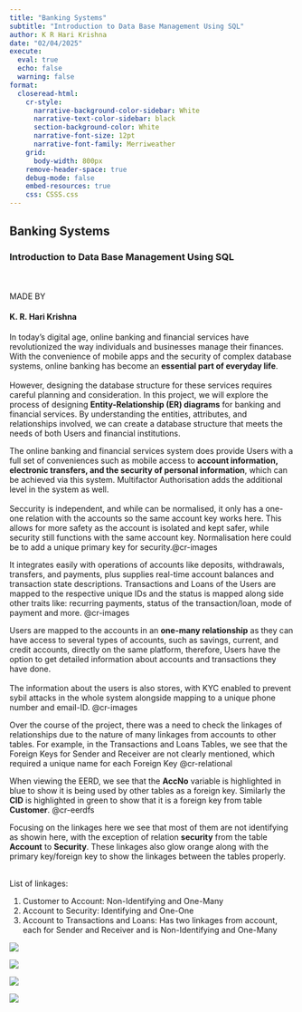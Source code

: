 ---
title: "Banking Systems"
subtitle: "Introduction to Data Base Management Using SQL"
author: K R Hari Krishna
date: "02/04/2025"
execute: 
  eval: true
  echo: false
  warning: false
format:
  closeread-html:
    cr-style:
      narrative-background-color-sidebar: White
      narrative-text-color-sidebar: black
      section-background-color: White
      narrative-font-size: 12pt
      narrative-font-family: Merriweather
    grid: 
      body-width: 800px
    remove-header-space: true
    debug-mode: false
    embed-resources: true
    css: CSSS.css
---

::::::::: cr-section
::: {focus-on="cr-images"}
# Banking Systems

### Introduction to Data Base Management Using SQL

<br> <br> MADE BY

#### **K. R. Hari Krishna**
:::

In today's digital age, online banking and financial services have revolutionized the way individuals and businesses manage their finances. With the convenience of mobile apps and the security of complex database systems, online banking has become an **essential part of everyday life**.<br> <br> However, designing the database structure for these services requires careful planning and consideration. In this project, we will explore the process of designing **Entity-Relationship (ER) diagrams** for banking and financial services. By understanding the entities, attributes, and relationships involved, we can create a database structure that meets the needs of both Users and financial institutions.

The online banking and financial services system does provide Users with a full set of conveniences such as mobile access to **account information, electronic transfers, and the security of personal information**, which can be achieved via this system. Multifactor Authorisation adds the additional level in the system as well. <br> <br> Seccurity is independent, and while can be normalised, it only has a one-one relation with the accounts so the same account key works here. This allows for more safety as the account is isolated and kept safer, while security still functions with the same account key. Normalisation here could be to add a unique primary key for security.[@cr-images]{pan-to="20%,-30%" scale-by="1.5"}

It integrates easily with operations of accounts like deposits, withdrawals, transfers, and payments, plus supplies real-time account balances and transaction state descriptions. Transactions and Loans of the Users are mapped to the respective unique IDs and the status is mapped along side other traits like: recurring payments, status of the transaction/loan, mode of payment and more. [@cr-images]{pan-to="-25%,4%" scale-by="1.2"}

Users are mapped to the accounts in an **one-many relationship** as they can have access to several types of accounts, such as savings, current, and credit accounts, directly on the same platform, therefore, Users have the option to get detailed information about accounts and transactions they have done. <br> <br>The information about the users is also stores, with KYC enabled to prevent sybil attacks in the whole system alongside mapping to a unique phone number and email-ID. [@cr-images]{pan-to="32%,32%" scale-by="1.5"}

Over the course of the project, there was a need to check the linkages of relationships due to the nature of many linkages from accounts to other tables. For example, in the Transactions and Loans Tables, we see that the Foreign Keys for Sender and Receiver are not clearly mentioned, which required a unique name for each Foreign Key [@cr-relational]{pan-to="-5%,-5%" scale-by="1.5"}

When viewing the EERD, we see that the **AccNo** variable is highlighted in blue to show it is being used by other tables as a foreign key. Similarly the **CID** is highlighted in green to show that it is a foreign key from table **Customer**. @cr-eerdfs

::: {focus-on="cr-eerdo"}
Focusing on the linkages here we see that most of them are not identifying as showin here, with the exception of relation **security** from the table **Account** to **Security**. These linkages also glow orange along with the primary key/foreign key to show the linkages between the tables properly.

<br>List of linkages:

1.  Customer to Account: Non-Identifying and One-Many
2.  Account to Security: Identifying and One-One
3.  Account to Transactions and Loans: Has two linkages from account, each for Sender and Receiver and is Non-Identifying and One-Many
:::

::: {#cr-images}
![](https://raw.githubusercontent.com/HariKrishnaKR1/BankingSystems/refs/heads/main/ERD.png)
:::

::: {#cr-relational}
![](https://raw.githubusercontent.com/HariKrishnaKR1/BankingSystems/refs/heads/main/RelSchema.png)
:::

::: {#cr-eerdo}
![](https://raw.githubusercontent.com/HariKrishnaKR1/BankingSystems/refs/heads/main/EERD-o.png)
:::

::: {#cr-eerdfs}
![](https://raw.githubusercontent.com/HariKrishnaKR1/BankingSystems/refs/heads/main/EERD-fs.png)
:::
:::::::::
